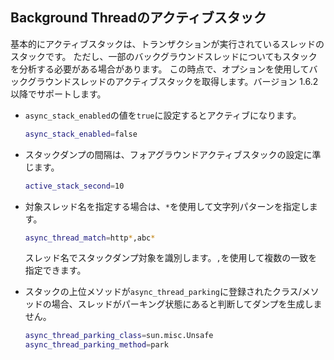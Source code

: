 ## Background Threadのアクティブスタック

<!-- @since v1.6.2 -->

基本的にアクティブスタックは、トランザクションが実行されているスレッドのスタックです。 ただし、一部のバックグラウンドスレッドについてもスタックを分析する必要がある場合があります。 この時点で、オプションを使用してバックグラウンドスレッドのアクティブスタックを取得します。バージョン 1.6.2以降でサポートします。

-   `async_stack_enabled`の値を`true`に設定するとアクティブになります。

    ```bash
    async_stack_enabled=false
    ```

-   スタックダンプの間隔は、フォアグラウンドアクティブスタックの設定に準じます。

    ```bash
    active_stack_second=10
    ```

-   対象スレッド名を指定する場合は、`*`を使用して文字列パターンを指定します。 

    ```bash
    async_thread_match=http*,abc*
    ```

      スレッド名でスタックダンプ対象を識別します。`,`を使用して複数の一致を指定できます。

-   スタックの上位メソッドが`async_thread_parking`に登録されたクラス/メソッドの場合、スレッドがパーキング状態にあると判断してダンプを生成しません。

    ```bash
    async_thread_parking_class=sun.misc.Unsafe
    async_thread_parking_method=park
    ```
